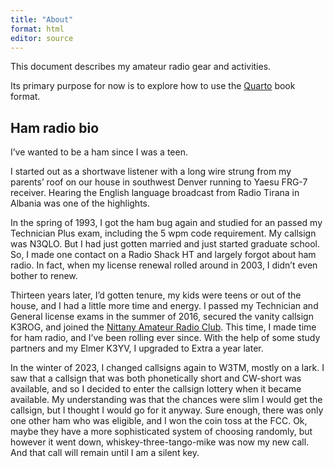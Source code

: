 ```yaml
---
title: "About"
format: html
editor: source
---
```


This document describes my amateur radio gear and activities.

Its primary purpose for now is to explore how to use the [Quarto](https://quarto.or) book format.

## Ham radio bio

I've wanted to be a ham since I was a teen.

I started out as a shortwave listener with a long wire strung from my parents' roof on our house in southwest Denver running to Yaesu FRG-7 receiver.
Hearing the English language broadcast from Radio Tirana in Albania was one of the highlights.

In the spring of 1993, I got the ham bug again and studied for an passed my Technician Plus exam, including the 5 wpm code requirement.
My callsign was N3QLO.
But I had just gotten married and just started graduate school.
So, I made one contact on a Radio Shack HT and largely forgot about ham radio.
In fact, when my license renewal rolled around in 2003, I didn't even bother to renew.

Thirteen years later, I'd gotten tenure, my kids were teens or out of the house, and I had a little more time and energy.
I passed my Technician and General license exams in the summer of 2016, secured the vanity callsign K3ROG, and joined the [Nittany Amateur Radio Club](https://nittany-arc.net).
This time, I made time for ham radio, and I've been rolling ever since.
With the help of some study partners and my Elmer K3YV, I upgraded to Extra a year later.

In the winter of 2023, I changed callsigns again to W3TM, mostly on a lark.
I saw that a callsign that was both phonetically short and CW-short was available, and so I decided to enter the callsign lottery when it became available.
My understanding was that the chances were slim I would get the callsign, but I thought I would go for it anyway.
Sure enough, there was only one other ham who was eligible, and I won the coin toss at the FCC.
Ok, maybe they have a more sophisticated system of choosing randomly, but however it went down, whiskey-three-tango-mike was now my new call.
And that call will remain until I am a silent key.

